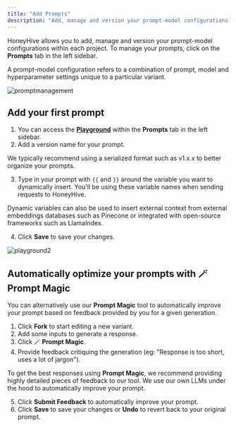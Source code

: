 ```yaml
---
title: "Add Prompts"
description: "Add, manage and version your prompt-model configurations."
---
```


HoneyHive allows you to add, manage and version your prompt-model configurations within each project. To manage your prompts, click on the **Prompts** tab in the left sidebar.

<Note>A prompt-model configuration refers to a combination of prompt, model and hyperparameter settings unique to a particular variant.</Note>

![promptmanagement](/images/promptmanagement.png)

## Add your first prompt

1. You can access the [**Playground**](https://app.honeyhive.ai/playground) within the **Prompts** tab in the left sidebar.
2. Add a version name for your prompt.

<Tip>We typically recommend using a serialized format such as v1.x.x to better organize your prompts.</Tip>

3. Type in your prompt with `{{` and `}}` around the variable you want to dynamically insert. You'll be using these variable names when sending requests to HoneyHive.

<Tip>Dynamic variables can also be used to insert external context from external embeddings databases such as Pinecone or integrated with open-source frameworks such as LlamaIndex.</Tip>

4. Click **Save** to save your changes.

![playground2](/images/playground2.png)

## Automatically optimize your prompts with 🪄 Prompt Magic

You can alternatively use our **Prompt Magic** tool to automatically improve your prompt based on feedback provided by you for a given generation.

1. Click **Fork** to start editing a new variant.
2. Add some inputs to generate a response.
3. Click 🪄 **Prompt Magic**.
4. Provide feedback critiquing the generation (eg: "Response is too short, uses a lot of jargon").

<Tip>To get the best responses using **Prompt Magic**, we recommend providing highly detailed pieces of feedback to our tool. We use our own LLMs under the hood to automatically improve your prompt.</Tip>

5. Click **Submit Feedback** to automatically improve your prompt.
6. Click **Save** to save your changes or **Undo** to revert back to your original prompt.
